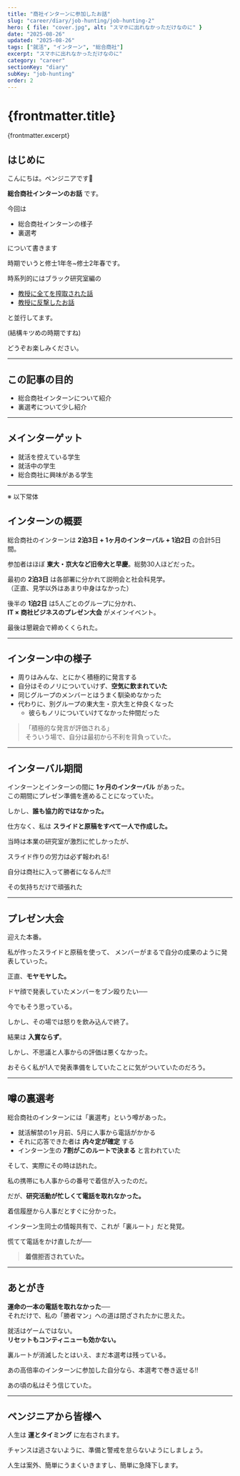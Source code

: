 ```yaml
---
title: "商社インターンに参加したお話"
slug: "career/diary/job-hunting/job-hunting-2"
hero: { file: "cover.jpg", alt: "スマホに出れなかっただけなのに" }
date: "2025-08-26"
updated: "2025-08-26"
tags: ["就活", "インターン", "総合商社"]
excerpt: "スマホに出れなかっただけなのに"
category: "career"
sectionKey: "diary"
subKey: "job-hunting"
order: 2
---
```

# {frontmatter.title}
{frontmatter.excerpt}

## はじめに

こんにちは。ペンジニアです🐧

 **総合商社インターンのお話** です。

今回は
- 総合商社インターンの様子
- 裏選考

について書きます


時期でいうと修士1年冬~修士2年春です。


時系列的にはブラック研究室編の

- [教授に全てを搾取された話](/posts/career/diary/graduate-school/graduate-school-1)
- [教授に反撃したお話](/posts/career/diary/graduate-school/graduate-school-2)

と並行してます。


(結構キツめの時期ですね)


どうぞお楽しみください。

---

## この記事の目的

- 総合商社インターンについて紹介
- 裏選考について少し紹介

---

## メインターゲット

- 就活を控えている学生
- 就活中の学生
- 総合商社に興味がある学生

---

※ 以下常体

## インターンの概要

総合商社のインターンは **2泊3日 + 1ヶ月のインターバル + 1泊2日** の合計5日間。


参加者はほぼ **東大・京大など旧帝大と早慶**。総勢30人ほどだった。

最初の **2泊3日** は各部署に分かれて説明会と社会科見学。  
（正直、見学以外はあまり中身はなかった）

後半の **1泊2日** は5人ごとのグループに分かれ、  
**IT × 商社ビジネスのプレゼン大会** がメインイベント。  


最後は懇親会で締めくくられた。

---

## インターン中の様子

- 周りはみんな、とにかく積極的に発言する  
- 自分はそのノリについていけず、**空気に飲まれていた**  
- 同じグループのメンバーとはうまく馴染めなかった  
- 代わりに、別グループの東大生・京大生と仲良くなった  
  - 彼らもノリについていけてなかった仲間だった  

> 「積極的な発言が評価される」  
> そういう場で、自分は最初から不利を背負っていた。

---

## インターバル期間

インターンとインターンの間に **1ヶ月のインターバル** があった。  
この期間にプレゼン準備を進めることになっていた。

しかし、**誰も協力的ではなかった。**

仕方なく、私は **スライドと原稿をすべて一人で作成した。**


当時は本業の研究室が激烈に忙しかったが、


スライド作りの労力は必ず報われる!


自分は商社に入って勝者になるんだ!!


その気持ちだけで頑張れた

---

## プレゼン大会

迎えた本番。  


私が作ったスライドと原稿を使って、
メンバーがまるで自分の成果のように発表していった。  


正直、**モヤモヤした。** 


ドヤ顔で発表していたメンバーをブン殴りたい──

今でもそう思っている。


しかし、その場では怒りを飲み込んで終了。  


結果は **入賞ならず**。  


しかし、不思議と人事からの評価は悪くなかった。


おそらく私が1人で発表準備をしていたことに気がついていたのだろう。

---

## 噂の裏選考

総合商社のインターンには「裏選考」という噂があった。  

- 就活解禁の1ヶ月前、5月に人事から電話がかかる  
- それに応答できた者は **内々定が確定** する  
- インターン生の **7割がこのルートで決まる** と言われていた  

そして、実際にその時は訪れた。 


私の携帯にも人事からの番号で着信が入ったのだ。  


だが、**研究活動が忙しくて電話を取れなかった。**


着信履歴から人事だとすぐに分かった。  


インターン生同士の情報共有で、これが「裏ルート」だと発覚。  


慌てて電話をかけ直したが──  


> **着信拒否されていた。**

---

## あとがき

**運命の一本の電話を取れなかった──**  
それだけで、私の「勝者マン」への道は閉ざされたかに思えた。

就活はゲームではない。  
**リセットもコンティニューも効かない。**  


裏ルートが消滅したとはいえ、まだ本選考は残っている。


あの高倍率のインターンに参加した自分なら、本選考で巻き返せる!!


あの頃の私はそう信じていた。


---

## ペンジニアから皆様へ

人生は **運とタイミング** に左右されます。


チャンスは逃さないように、準備と警戒を怠らないようにしましょう。


人生は案外、簡単にうまくいきますし、簡単に急降下します。